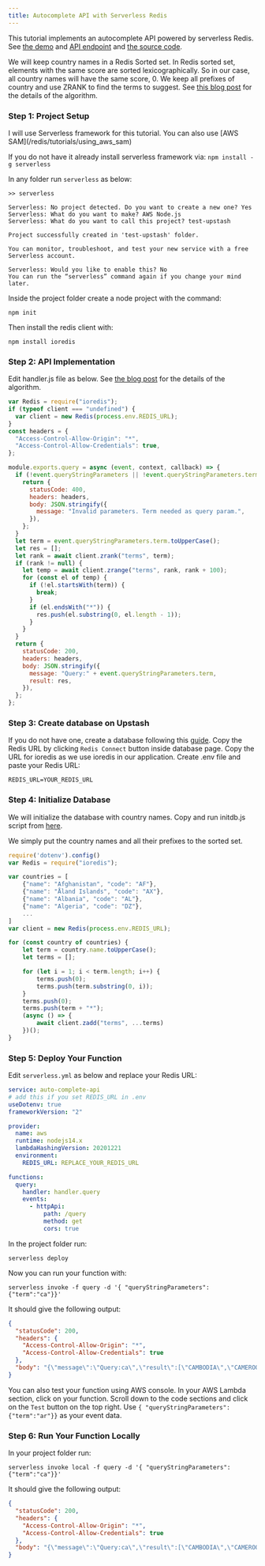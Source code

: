 ```yaml
---
title: Autocomplete API with Serverless Redis
---
```


This tutorial implements an autocomplete API powered by serverless Redis. See
[the demo](https://auto-complete-example.vercel.app/) and
[API endpoint](https://wfgz7cju24.execute-api.us-east-1.amazonaws.com/query?term=ca)
and
[the source code](https://github.com/upstash/serverless-tutorials/tree/master/auto-complete-api).

We will keep country names in a Redis Sorted set. In Redis sorted set, elements
with the same score are sorted lexicographically. So in our case, all country
names will have the same score, 0. We keep all prefixes of country and use ZRANK
to find the terms to suggest. See
[this blog post](http://oldblog.antirez.com/post/autocomplete-with-redis.html)
for the details of the algorithm.

### Step 1: Project Setup

<Note>
  I will use Serverless framework for this tutorial. You can also use [AWS
  SAM](/redis/tutorials/using_aws_sam)
</Note>

If you do not have it already install serverless framework via:
`npm install -g serverless`

In any folder run `serverless` as below:

```text
>> serverless

Serverless: No project detected. Do you want to create a new one? Yes
Serverless: What do you want to make? AWS Node.js
Serverless: What do you want to call this project? test-upstash

Project successfully created in 'test-upstash' folder.

You can monitor, troubleshoot, and test your new service with a free Serverless account.

Serverless: Would you like to enable this? No
You can run the “serverless” command again if you change your mind later.
```

Inside the project folder create a node project with the command:

```
npm init
```

Then install the redis client with:

```
npm install ioredis
```

### Step 2: API Implementation

Edit handler.js file as below. See
[the blog post](http://oldblog.antirez.com/post/autocomplete-with-redis.html)
for the details of the algorithm.

```javascript
var Redis = require("ioredis");
if (typeof client === "undefined") {
  var client = new Redis(process.env.REDIS_URL);
}
const headers = {
  "Access-Control-Allow-Origin": "*",
  "Access-Control-Allow-Credentials": true,
};

module.exports.query = async (event, context, callback) => {
  if (!event.queryStringParameters || !event.queryStringParameters.term) {
    return {
      statusCode: 400,
      headers: headers,
      body: JSON.stringify({
        message: "Invalid parameters. Term needed as query param.",
      }),
    };
  }
  let term = event.queryStringParameters.term.toUpperCase();
  let res = [];
  let rank = await client.zrank("terms", term);
  if (rank != null) {
    let temp = await client.zrange("terms", rank, rank + 100);
    for (const el of temp) {
      if (!el.startsWith(term)) {
        break;
      }
      if (el.endsWith("*")) {
        res.push(el.substring(0, el.length - 1));
      }
    }
  }
  return {
    statusCode: 200,
    headers: headers,
    body: JSON.stringify({
      message: "Query:" + event.queryStringParameters.term,
      result: res,
    }),
  };
};
```

### Step 3: Create database on Upstash

If you do not have one, create a database following this
[guide](../overall/getstarted). Copy the Redis URL by clicking `Redis Connect`
button inside database page. Copy the URL for ioredis as we use ioredis in our
application. Create .env file and paste your Redis URL:

```text
REDIS_URL=YOUR_REDIS_URL
```

<Snippet file="redis/ioredisnote.mdx" />

### Step 4: Initialize Database

We will initialize the database with country names. Copy and run initdb.js
script from
[here](https://github.com/upstash/serverless-tutorials/blob/master/auto-complete-api/initdb.js).

We simply put the country names and all their prefixes to the sorted set.

```javascript
require('dotenv').config()
var Redis = require("ioredis");

var countries = [
    {"name": "Afghanistan", "code": "AF"},
    {"name": "Åland Islands", "code": "AX"},
    {"name": "Albania", "code": "AL"},
    {"name": "Algeria", "code": "DZ"},
    ...
]
var client = new Redis(process.env.REDIS_URL);

for (const country of countries) {
    let term = country.name.toUpperCase();
    let terms = [];

    for (let i = 1; i < term.length; i++) {
        terms.push(0);
        terms.push(term.substring(0, i));
    }
    terms.push(0);
    terms.push(term + "*");
    (async () => {
        await client.zadd("terms", ...terms)
    })();
}
```

### Step 5: Deploy Your Function

Edit `serverless.yml` as below and replace your Redis URL:

```yaml
service: auto-complete-api
# add this if you set REDIS_URL in .env
useDotenv: true
frameworkVersion: "2"

provider:
  name: aws
  runtime: nodejs14.x
  lambdaHashingVersion: 20201221
  environment:
    REDIS_URL: REPLACE_YOUR_REDIS_URL

functions:
  query:
    handler: handler.query
    events:
      - httpApi:
          path: /query
          method: get
          cors: true
```

In the project folder run:

```
serverless deploy
```

Now you can run your function with:

```shell
serverless invoke -f query -d '{ "queryStringParameters": {"term":"ca"}}'
```

It should give the following output:

```json
{
  "statusCode": 200,
  "headers": {
    "Access-Control-Allow-Origin": "*",
    "Access-Control-Allow-Credentials": true
  },
  "body": "{\"message\":\"Query:ca\",\"result\":[\"CAMBODIA\",\"CAMEROON\",\"CANADA\",\"CAPE VERDE\",\"CAYMAN ISLANDS\"]}"
}
```

You can also test your function using AWS console. In your AWS Lambda section,
click on your function. Scroll down to the code sections and click on the `Test`
button on the top right. Use `{ "queryStringParameters": {"term":"ar"}}` as your
event data.

### Step 6: Run Your Function Locally

In your project folder run:

```shell
serverless invoke local -f query -d '{ "queryStringParameters": {"term":"ca"}}'
```

It should give the following output:

```json
{
  "statusCode": 200,
  "headers": {
    "Access-Control-Allow-Origin": "*",
    "Access-Control-Allow-Credentials": true
  },
  "body": "{\"message\":\"Query:ca\",\"result\":[\"CAMBODIA\",\"CAMEROON\",\"CANADA\",\"CAPE VERDE\",\"CAYMAN ISLANDS\"]}"
}
```
